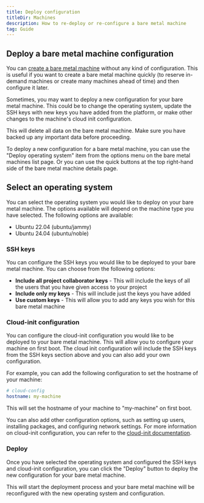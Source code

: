 ```yaml
---
title: Deploy configuration
titleDir: Machines
description: How to re-deploy or re-configure a bare metal machine
tag: Guide
---
```


## Deploy a bare metal machine configuration

You can [create a bare metal machine](/machines/create-a-bare-metal-machine) without any kind of configuration. This is useful if you want to create a bare metal machine quickly (to reserve in-demand machines or create many machines ahead of time) and then configure it later.

Sometimes, you may want to deploy a new configuration for your bare metal machine. This could be to change the operating system, update the SSH keys with new keys you have added from the platform, or make other changes to the machine's cloud init configuration.

<Note>
This will delete all data on the bare metal machine. Make sure you have backed up any important data before proceeding.
</Note>

To deploy a new configuration for a bare metal machine, you can use the "Deploy operating system" item from the options menu on the bare metal machines list page. Or you can use the quick buttons at the top right-hand side of the bare metal machine details page.

## Select an operating system

You can select the operating system you would like to deploy on your bare metal machine. The options available will depend on the machine type you have selected. The following options are available:

- Ubuntu 22.04 (ubuntu/jammy)
- Ubuntu 24.04 (ubuntu/noble)

### SSH keys
You can configure the SSH keys you would like to be deployed to your bare metal machine. You can choose from the following options:

- **Include all project collaborator keys** - This will include the keys of all the users that you have given access to your project
- **Include only my keys** - This will include just the keys you have added
- **Use custom keys** - This will allow you to add any keys you wish for this bare metal machine

### Cloud-init configuration
You can configure the cloud-init configuration you would like to be deployed to your bare metal machine. This will allow you to configure your machine on first boot. The cloud init configuration will include the SSH keys from the SSH keys section above and you can also add your own configuration.

For example, you can add the following configuration to set the hostname of your machine:

```yaml
# cloud-config
hostname: my-machine
```
This will set the hostname of your machine to "my-machine" on first boot.

You can also add other configuration options, such as setting up users, installing packages, and configuring network settings. For more information on cloud-init configuration, you can refer to the [cloud-init documentation](https://cloudinit.readthedocs.io/en/latest/).

### Deploy
Once you have selected the operating system and configured the SSH keys and cloud-init configuration, you can click the "Deploy" button to deploy the new configuration for your bare metal machine.

This will start the deployment process and your bare metal machine will be reconfigured with the new operating system and configuration.
